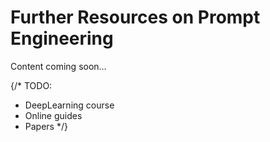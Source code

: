 
# Further Resources on Prompt Engineering

<Callout emoji="️🚧">
  Content coming soon…
</Callout>

{/* TODO:
- DeepLearning course
- Online guides
- Papers
 */}